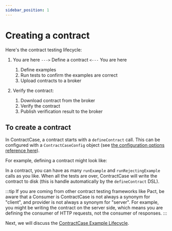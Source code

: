 ```yaml
---
sidebar_position: 1
---
```



# Creating a contract

Here's the contract testing lifecycle:

1. You are here `--->` Define a contract `<---` You are here

   1. Define examples
   1. Run tests to confirm the examples are correct
   1. Upload contracts to a broker

1. Verify the contract:
   1. Download contract from the broker
   1. Verify the contract
   1. Publish verification result to the broker

## To create a contract

In ContractCase, a contract starts with a `defineContract` call. This can be configured with a
`ContractCaseConfig` object (see [the configuration options reference
here](/docs/reference/configuring)).

For example, defining a contract might look like:

<Tabs groupId="language">
  <TabItem value="js" label="Typescript">
    <CreatingJs />
  </TabItem>
  <TabItem value="java" label="Java">
   <CreatingJava />
  </TabItem>
</Tabs>



In a contract, you can have as many `runExample` and `runRejectingExample`
calls as you like. When all the tests are over, ContractCase will write the contract to
disk (this is handle automatically by the `defineContract` DSL).

:::tip
If you are coming from other contract testing frameworks like Pact, be
aware that a Consumer is ContractCase is not always a synonym for "client", and
provider is not always a synonym for "server". For example, you
might be writing the contract on the server side, which means you are defining
the consumer of HTTP requests, not the consumer of responses.
:::

Next, we will discuss the [ContractCase Example Lifecycle](./lifecycle).
